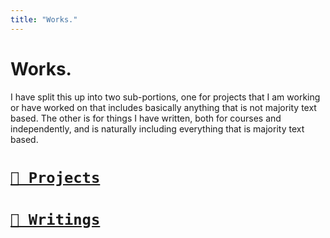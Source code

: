 ```yaml
---
title: "Works."
---
```


# Works.

I have split this up into two sub-portions, one for projects that I am working or have worked on that includes basically anything that is not majority text based. The other is for things I have written, both for courses and independently, and is naturally including everything that is majority text based.

# [``📁 Projects``](/works/projects/)  
# [``📁 Writings``](/works/writings/)  